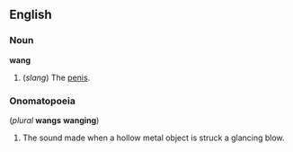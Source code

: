 ==English==
===Noun===
'''wang''' 

#(''slang'') The [[penis]].

===Onomatopoeia===
(''plural'' '''wangs''' '''wanging''')

#The sound made when a hollow metal object is struck a glancing blow.

{{stub}}